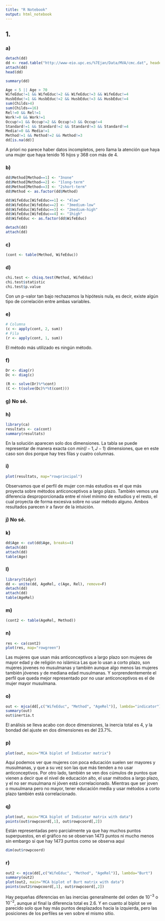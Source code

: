 ```yaml
---
title: "R Notebook"
output: html_notebook
---
```


## 1.
### a)
```r
detach(dd)
dd <- read.table("http://www-eio.upc.es/%7Ejan/Data/MVA/cmc.dat", header = T, sep=',')
attach(dd)
head(dd)
```

```r
summary(dd)

Age < 5 || Age > 70
WifeEduc!=1 && WifeEduc!=2 && WifeEduc!=3 && WifeEduc!=4
HusbEduc!=1 && HusbEduc!=2 && HusbEduc!=3 && HusbEduc!=4
sum(Childs>4)
sum(Childs==16)
Rel!=0 && Rel!=1
Work!=0 && Work!=1
Occup!=1 && Occup!=2 && Occup!=3 && Occup!=4
Standard!=1 && Standard!=2 && Standard!=3 && Standard!=4
Media!=0 && Media!=1
Method!=1 && Method!=2 && Method!=3
dd[is.na(dd)]
```

A priori no parece haber datos incompletos, pero llama la atención que haya una mujer que haya tenido 16 hijos y 368 con más de 4.

### b)
```r
dd$Method[Method==1] <- "3none"
dd$Method[Method==2] <- "1long-term"
dd$Method[Method==3] <- "2short-term"
dd$Method <- as.factor(dd$Method)

dd$WifeEduc[WifeEduc==1] <- "4low"
dd$WifeEduc[WifeEduc==2] <- "3medium-low"
dd$WifeEduc[WifeEduc==3] <- "2medium-high"
dd$WifeEduc[WifeEduc==4] <- "1high"
dd$WifeEduc <- as.factor(dd$WifeEduc)

detach(dd)
attach(dd)
```

### c)
```r
(cont <- table(Method, WifeEduc))
```

### d)
```r
chi.test <- chisq.test(Method, WifeEduc)
chi.test$statistic
chi.test$p.value
```

Con un p-valor tan bajo rechazamos la hipótesis nula, es decir, existe algún tipo de correlación entre ambas variables.

### e)
```r
# Columna
(c <- apply(cont, 2, sum))
# Fila
(r <- apply(cont, 1, sum))
```

El método más utilizado es ningún método.

### f)
```r
Dr <- diag(r)
Dc <- diag(c)

(R <- solve(Dr)%*%cont)
(C <- t(solve(Dc)%*%t(cont)))
```

### g) No sé.

### h) 
```r
library(ca)
resultats <- ca(cont)
summary(resultats)
```

En la solución aparecen solo dos dimensiones. La tabla se puede representar de manera exacta con $min(I-1, J-1)$ dimensiones, que en este caso son dos porque hay tres filas y cuatro columnas.

### i)
```r
plot(resultats, map="rowprincipal")
```

Observamos que el perfil de mujer con más estudios es el que más proyecta sobre métodos anticonceptivos a largo plazo. También vemos una diferencia desproporcionada entre el nivel mínimo de estudios y el resto, el cual proyecta de forma excesiva sobre no usar método alguno. Ambos resultados parecen ir a favor de la intuición.

### j) No sé.

### k)
```r
dd$Age <- cut(dd$Age, breaks=4)
detach(dd)
attach(dd)
table(Age)
```

### l)
```r
library(tidyr)
dd <- unite(dd, AgeRel, c(Age, Rel), remove=F)
detach(dd)
attach(dd)
table(AgeRel)
```

### m)
```r
(cont2 <- table(AgeRel, Method))
```

### n)
```r
res <- ca(cont2)
plot(res, map="rowgreen")
```

Las mujeres que usan más anticonceptivos a largo plazo son mujeres de mayor edad y de religión no islámica Las que lo usan a corto plazo, son mujeres jovenes no musulmanas y también aunque algo menos las mujeres también jóvenes y de mediana edad musulmanas. Y sorprendentemente el perfil que queda mejor representado por no usar anticonceptivos es el de mujer mayor musulmana.

### o)
```r
out <- mjca(dd[,c("WifeEduc", "Method", "AgeRel")], lambda="indicator")
summary(out)
out$inertia.t
```

El análisis se lleva acabo con doce dimensiones, la inercia total es 4, y la bondad del ajuste en dos dimensiones es del 23.7%.

### p)
```r
plot(out, main="MCA biplot of Indicator matrix")
```

Aquí podemos ver que mujeres con poca educación suelen ser mayores y musulmanas, y que a su vez son las que más tienden a no usar anticonceptivos. Por otro lado, también se ven dos cúmulos de puntos que vienen a decir que el nivel de educación alto, el usar métodos a largo plazo, y el no ser musulmana ni jóven está correlacionado. Mientras que ser joven o musulmana pero no mayor, tener educación media y usar métodos a corto plazo también está correlacionado.

### q)
```r
plot(out, main="MCA biplot of Indicator matrix with data")
points(out$rowpcoord[,1], out$rowpcoord[,2])
```

Están representadas pero parcialmente ya que hay muchos puntos superpuestos, en el gráfico no se observan 1473 puntos ni mucho menos sin embargo sí que hay 1473 puntos como se observa aquí
```r
dim(out$rowpcoord)
```

### r)
```r
out2 <- mjca(dd[,c("WifeEduc", "Method", "AgeRel")], lambda="Burt")
summary(out2)
plot(out2, main="MCA biplot of Burt matrix with data")
points(out2$rowpcoord[,1], out$rowpcoord[,2])
```

Hay pequeñas diferencias en las inercias generalmente del orden de $10^{-3}$ o $10^{-2}$, aunque al final la diferencia total es $2.6$. Y en cuanto al biplot se ve parecido solo que hay más puntos desplazados hacia la izquierda, pero las posiciones de los perfiles se ven sobre el mismo sitio.